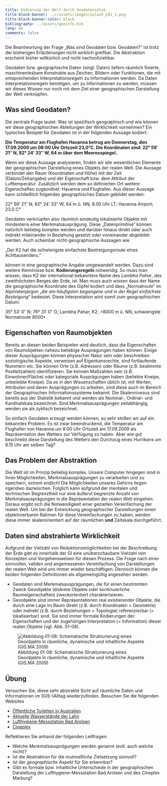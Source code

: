 ```yaml
---
title: Kodierung der Welt durch Geodatensätze
title-block-banner: ..//assets/images/splash_L01_1.png
title-block-banner-color: black
bibliography: ../assets/geoinfo.bib
lang: de
comments: false
---
```



Die Beantwortung der Frage „Was sind Geodaten bzw. Geodaten?“ ist trotz der bisherigen Erläuterungen nicht wirklich greifbar. Die Abstraktion erscheint bisher willkürlich und nicht nachvollziehbar.

Geodaten bzw. geographische Daten (singl. Daten) liefern räumlich fixierte, maschinenlesbare Konstrukte aus Zeichen, Bildern oder Funktionen, die mit entsprechenden Interpretationsregeln zu Informationen werden. Da Daten Interpretationsregeln benötigen, um zu Informationen zu werden, müssen wir dieses Wissen nur noch mit dem Ziel einer geographischen Darstellung der Welt verknüpfen.

## Was sind Geodaten?
Die zentrale Frage lautet: Was ist spezifisch geographisch und wie können wir diese geographischen Ableitungen der Wirklichkeit vornehmen? Ein typisches Beispiel für Geodaten ist in der folgenden Aussage kodiert:

**Die Temperatur am Flughafen Havanna betrug am Donnerstag, den 17.09.2009 um 08:00 Uhr Ortszeit 23,0°C. Die Koordinaten sind: 22° 59′ 21″ N, 82° 24′ 33″ W, 64 m über dem Meeresspiegel.**.

Wenn wir diese Aussage analysieren, finden wir alle wesentlichen Elemente der geographischen Darstellung eines Objekts der realen Welt. Die Aussage verbindet den Raum (Koordinaten und Höhe) mit der Zeit (Datum/Zeitangabe) und der Eigenschaft bzw. dem Attribut der Lufttemperatur. Zusätzlich werden dem so definierten Ort weitere Eigenschaften zugeordnet: Havanna und Flughafen. Aus dieser Aussage kann schließlich folgendes geographisches Datum gebildet werden:

::: {.callout-note title="Kodierter Geodatensatz" icon="false" appearance="simple"}
22° 59′ 21″ N; 82° 24′ 33″ W; 64 m ü. NN; 8.00 Uhr LT; Havanna Airport; 23.0 C°
:::

Geodaten verknüpfen also räumlich eindeutig lokalisierte Objekte mit mindestens einer Merkmalsausprägung. Diese „Datenprimitive“ können natürlich beliebig komplex werden und darüber hinaus direkt oder auch indirekt miteinander in Beziehung gesetzt oder voneinander abgeleitet werden. Auch scheinbar nicht-geographische Aussagen wie

„Der K2 hat die schwierigste einfachste Bestreigungsroute eines Achttausenders.“

können in eine geographische Angabe umgewandelt werden. Dazu sind weitere Kenntnisse bzw. **Kodierungsregeln** notwendig. So muss man wissen, dass K2 der international bekanntere Name des *Lambha Pahar*, des zweithöchsten Berges der Erde, ist. Man muss auch wissen dass der Name die geographische Koordinate des Gipfel kodiert und dass „Normalroute“ im Alpinistenjargon „*die am häufigsten begangene und in der Regel einfachste Besteigung*“ bedeutet. Diese Interpretation wird somit zum geographischen Datum:

::: {.callout-note title="Kodierter Geodatensatz" icon="false" appearance="simple"}
35° 53′ 0″ N; 76° 31′ 0″ O; Lambha Pahar; K2; >8000 m ü. NN; schwierigste Normalroute 8000+
:::

## Eigenschaften von Raumobjekten
Bereits an diesen beiden Beispielen wird deutlich, dass die Eigenschaften von Raumobjekten nahezu beliebige Ausprägungen haben können. Einige dieser Ausprägungen können physischer Natur sein oder beschreiben soziologische Aspekte, verweisen auf Eigentumsrechte, sind fortlaufende Nummern etc. Sie können Orte (z.B. Adressen) oder Räume (z.B. bestimmte Postleitzahlen) identifizieren. Sie können Maßzahlen sein (z.B. Einwohner/Fläche) oder kategoriale Ausprägungen haben (beliebte Kneipe, unbeliebte Kneipe). Da es in den Wissenschaften üblich ist, mit Werten, Attributen und deren Ausprägungen zu arbeiten, sind diese auch im Bereich der Geographischen Informationssysteme bekannt. Die Skalenniveaus sind bereits aus der Statistik bekannt und werden als Nominal-, Ordinal- und Kardinalskala bezeichnet. Sind Merkmalsausprägungen zeitabhängig, werden sie als zyklisch bezeichnet.

So einfach Geodaten erzeugt werden können, so sehr stoßen wir auf ein bekanntes Problem. Es ist zwar beeindruckend, die Temperatur am Flughafen von Havanna um 8:00 Uhr Ortszeit am 17.09.2009 als Repräsentation des Wetters zur Verfügung zu haben. Aber wie gut beschreibt diese Darstellung des Wetters den Durchzug eines Hurrikans um 8.15 Uhr am selben Tag?

## Das Problem der Abstraktion
Die Welt ist im Prinzip beliebig komplex. Unsere Computer hingegen sind in ihren Möglichkeiten, Merkmalsausprägungen zu verarbeiten und zu speichern, extrem endlich!  Die Möglichkeiten unseres Gehirns liegen irgendwo dazwischen. Folglich kann aufgrund der mentalen und technischen Begrenztheit nur eine äußerst begrenzte Anzahl von Merkmalsausprägungen in die Repräsentation der realen Welt eingehen. Daraus ergibt sich die Notwendigkeit einer gezielten Vereinfachung der realen Welt. Um bei der Entwicklung geographischer Darstellungen einen objektivierbaren Rahmen für diese Vereinfachungen zu haben, werden diese immer skalenorientiert auf der räumlichen **und** Zeitskala durchgeführt.


## Daten sind abstrahierte Wirklichkeit

Aufgrund der Vielzahl von Reduktionsmöglichkeiten bei der Beschreibung der Erde gibt es innerhalb der GI eine unüberschaubare Vielzahl von Konzepten und Vorgehensweisen für diesen Prozess. Die Frage nach einer sinnvollen, validen und angemessenen Vereinfachung von Darstellungen der realen Welt wird uns immer wieder beschäftigen. Dennoch können die beiden folgenden Definitionen als allgemeingültig angesehen werden.


::: {.callout-tip icon="false" appearance="simple"}
- Geodaten sind Merkmalsausprägungen, die für einen bestimmten Zweck Geoobjekte (diskrete Objekte oder kontinuierliche Raumeigenschaften) zweckorientiert charakterisieren. 
- Geoobjekte sind immer Repräsentationen real existierender Objekte, die durch eine Lage im Raum direkt (z.B. durch Koordinaten = Geometrie) oder indirekt (z.B. durch Beziehungen = Topologie) referenzierbar (= lokalisierbar) sind. Sie sind immer formale Kodierungen der Eigenschaften und der zugehörigen Interpretation (= Information) dieser realen Objekte (vgl. Abb. 01-08).
:::

![Abbildung 01-08: Schematische Strukturierung eines Geoobjekts in räumliche, dynamische und inhaltliche Aspekte (GIS.MA 2009)](../assets/images/unit01/13898323961_21d8beca23_n.png)

## Übung

::: {.callout-tip icon="false" appearance="simple"}
Versuchen Sie, diese sehr abstrakte Sicht auf räumliche Daten und Informationen im (GIS-)Alltag wiederzufinden. Besuchen Sie die folgenden Websites

* [Öffentliche Toiletten in Australien](https://toiletmap.gov.au/)
* [Aktuelle Wasserstände der Lahn](http://www.wetterbote.de/wetter/pegel/lahn.htm)
* [Lufthygiene-Messstation Bad Arolsen](https://www.hlnug.de/messwerte/datenportal/messstelle/2/1/1406)
* [Cineplex](http://www.cineplex.de/kino/home/city32/)

Reflektieren Sie anhand der folgenden Leitfragen:

* Welche *Merkmalsausprägungen* werden genannt (evtl. auch welche nicht)?
* Ist die Abstraktion für die *mutmaßliche* Zielsetzung sinnvoll?
* Ist der *geographische Aspekt* für Sie erkennbar?
* Gibt es formale bzw. inhaltliche Unterschiede in der geographischen Darstellung der Lufthygiene-Messstation Bad Arolsen und des Cineplex Marburg?

:::


